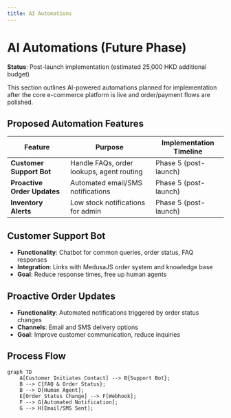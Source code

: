 ```yaml
---
title: AI Automations
---
```


# AI Automations (Future Phase)

**Status**: Post-launch implementation (estimated 25,000 HKD additional budget)

This section outlines AI-powered automations planned for implementation after the core e-commerce platform is live and order/payment flows are polished.

## Proposed Automation Features

| Feature | Purpose | Implementation Timeline |
| --- | --- | --- |
| **Customer Support Bot** | Handle FAQs, order lookups, agent routing | Phase 5 (post-launch) |
| **Proactive Order Updates** | Automated email/SMS notifications | Phase 5 (post-launch) |
| **Inventory Alerts** | Low stock notifications for admin | Phase 5 (post-launch) |

## Customer Support Bot
- **Functionality**: Chatbot for common queries, order status, FAQ responses
- **Integration**: Links with MedusaJS order system and knowledge base
- **Goal**: Reduce response times, free up human agents

## Proactive Order Updates  
- **Functionality**: Automated notifications triggered by order status changes
- **Channels**: Email and SMS delivery options
- **Goal**: Improve customer communication, reduce inquiries

## Process Flow

```mermaid
graph TD
    A[Customer Initiates Contact] --> B{Support Bot};
    B --> C{FAQ & Order Status};
    B --> D[Human Agent];
    E[Order Status Change] --> F[Webhook];
    F --> G[Automated Notification];
    G --> H[Email/SMS Sent];
```

